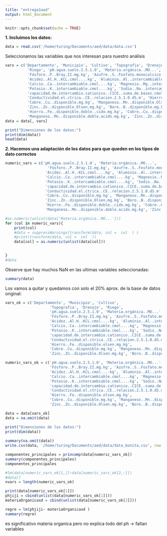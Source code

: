 ```yaml
---
title: "entrega1aed"
output: html_document
---
```


```r
knitr::opts_chunk$set(echo = TRUE)
```



**1. Incluimos los datos:**

```r
data = read.csv('/home/turing/Documents/aed/data/data.csv')
```

Seleccionamos las variables que nos interesan para nuestro análisis

```r
vars = c('Departamento', 'Municipio', 'Cultivo', 'Topografia', 'Drenaje',
          'Riego', 'pH.agua.suelo.2.5.1.0', 'Materia.orgánica..MO...',
          'Fósforo..P..Bray.II.mg.kg', 'Azufre..S..Fosfato.monocalcico.mg.kg',
          'Acidez..Al.H..KCL.cmol....kg', 'Aluminio..Al..intercambiable.cmol....kg',
          'Calcio..Ca..intercambiable.cmol....kg', 'Magnesio..Mg..intercambiable.cmol....kg',
          'Potasio..K..intercambiable.cmol....kg', 'Sodio..Na..intercambiable.cmol....kg',
          'capacidad.de.intercambio.cationico..CICE..suma.de.bases.cmol....kg',
          'Conductividad.el.ctrica..CE..relacion.2.5.1.0.dS.m', 'Hierro..Fe..disponible.olsen.mg.kg',
          'Cobre..Cu..disponible.mg.kg', 'Manganeso..Mn..disponible.Olsen.mg.kg',
          'Zinc..Zn..disponible.Olsen.mg.kg', 'Boro..B..disponible.mg.kg', 
          'Hierro..Fe..disponible.doble..cido.mg.kg', 'Cobre..Cu..disponible.doble.acido.mg.kg',
          'Manganeso..Mn..disponible.doble.acido.mg.kg', 'Zinc..Zn..disponible.doble..cido.mg.kg' )
data = data[, vars]

print("Dimensiones de los datos:")
print(dim(data))
head(data)
```

**2. Hacemos una adaptación de los datos para que queden en los tipos de dato correctos**



```r
numeric_vars = c('pH.agua.suelo.2.5.1.0', 'Materia.orgánica..MO...',
                   'Fósforo..P..Bray.II.mg.kg', 'Azufre..S..Fosfato.monocalcico.mg.kg',
                  'Acidez..Al.H..KCL.cmol....kg', 'Aluminio..Al..intercambiable.cmol....kg',
                  'Calcio..Ca..intercambiable.cmol....kg', 'Magnesio..Mg..intercambiable.cmol....kg',
                  'Potasio..K..intercambiable.cmol....kg', 'Sodio..Na..intercambiable.cmol....kg',
                  'capacidad.de.intercambio.cationico..CICE..suma.de.bases.cmol....kg',
                  'Conductividad.el.ctrica..CE..relacion.2.5.1.0.dS.m', 'Hierro..Fe..disponible.olsen.mg.kg',
                  'Cobre..Cu..disponible.mg.kg', 'Manganeso..Mn..disponible.Olsen.mg.kg',
                  'Zinc..Zn..disponible.Olsen.mg.kg', 'Boro..B..disponible.mg.kg', 
                  'Hierro..Fe..disponible.doble..cido.mg.kg', 'Cobre..Cu..disponible.doble.acido.mg.kg',
                  'Manganeso..Mn..disponible.doble.acido.mg.kg', 'Zinc..Zn..disponible.doble..cido.mg.kg' )

#as.numeric(unlist(data['Materia.orgánica..MO...']))
for (col in numeric_vars){
    print(col)
    #data = suppressWarnings(transform(data, col =  col  ) )
    #print(transform(data, col =  col  ))
    data[col] = as.numeric(unlist(data[col]))
    

}
#data
```


Observe que hay muchos NaN en las ultimas variables seleccionadas:

```r
summary(data)
```

Los vamos a quitar y quedamos con solo el 20% aprox. de la base de datos original:


```r
vars_ok = c('Departamento', 'Municipio', 'Cultivo',
                    'Topografia', 'Drenaje', 'Riego',
                    'pH.agua.suelo.2.5.1.0', 'Materia.orgánica..MO...',
                    'Fósforo..P..Bray.II.mg.kg', 'Azufre..S..Fosfato.monocalcico.mg.kg',
                    'Acidez..Al.H..KCL.cmol....kg', 'Aluminio..Al..intercambiable.cmol....kg',
                    'Calcio..Ca..intercambiable.cmol....kg', 'Magnesio..Mg..intercambiable.cmol....kg',
                    'Potasio..K..intercambiable.cmol....kg', 'Sodio..Na..intercambiable.cmol....kg',
                    'capacidad.de.intercambio.cationico..CICE..suma.de.bases.cmol....kg',
                    'Conductividad.el.ctrica..CE..relacion.2.5.1.0.dS.m',
                    'Hierro..Fe..disponible.olsen.mg.kg',
                    'Cobre..Cu..disponible.mg.kg', 'Manganeso..Mn..disponible.Olsen.mg.kg',
                    'Zinc..Zn..disponible.Olsen.mg.kg', 'Boro..B..disponible.mg.kg')

numeric_vars_ok = c('pH.agua.suelo.2.5.1.0', 'Materia.orgánica..MO...',
                    'Fósforo..P..Bray.II.mg.kg', 'Azufre..S..Fosfato.monocalcico.mg.kg',
                    'Acidez..Al.H..KCL.cmol....kg', 'Aluminio..Al..intercambiable.cmol....kg',
                    'Calcio..Ca..intercambiable.cmol....kg', 'Magnesio..Mg..intercambiable.cmol....kg',
                    'Potasio..K..intercambiable.cmol....kg', 'Sodio..Na..intercambiable.cmol....kg',
                    'capacidad.de.intercambio.cationico..CICE..suma.de.bases.cmol....kg',
                    'Conductividad.el.ctrica..CE..relacion.2.5.1.0.dS.m',
                    'Hierro..Fe..disponible.olsen.mg.kg',
                    'Cobre..Cu..disponible.mg.kg', 'Manganeso..Mn..disponible.Olsen.mg.kg',
                    'Zinc..Zn..disponible.Olsen.mg.kg', 'Boro..B..disponible.mg.kg')

data = data[vars_ok]
data = na.omit(data)

print("Dimensiones de los datos:")
print(dim(data))
 
summary(na.omit(data))
write.csv(data, '/home/turing/Documents/aed/data/data_bonita.csv', row.names = FALSE)
```


```r
componentes_principales = princomp(data[numeric_vars_ok])
summary(componentes_principales)
componentes_principales
```

```r
#lm(data[numeric_vars_ok[1,]]~data[numeric_vars_ok[2,:]])
#data[]
nvars = length(numeric_vars_ok)

print(data[numeric_vars_ok[1]])
phjiji = cbind(unlist(data[numeric_vars_ok[1]]))
materiaOrganicaxd = cbind(unlist(data[numeric_vars_ok[2]]))

regre = lm(phjiji~ materiaOrganicaxd )
summary(regre)
```

es significativo materia organica pero no explica todo del ph -> faltan variables